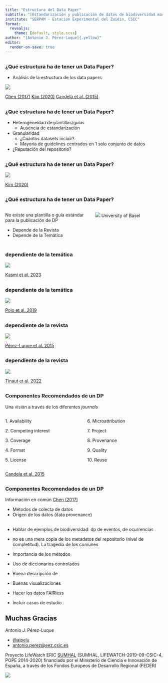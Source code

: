 ```yaml
---
title: "Estructura del Data Paper"
subtitle: "[Estandarización y publicación de datos de biodiversidad marinos en GBIF y en revistas científicas (data papers)</br> Taller GBIF.ES - Nodo GBIF España</br>21-22/03/2023]{.smaller}"
institute: "SERPAM - Estación Experimental del Zaidin, CSIC"
format: 
  revealjs:
    theme: [default, style.scss]
author: "[Antonio J. Pérez-Luque]{.yellow}"
editor:
  render-on-save: true
---
```


## 
### ¿Qué [estructura]{.yellow} ha de tener un Data Paper?

- Análisis de la estructura de los data papers  

![](assets/kim.png){fig-align="center"}

[[Chen (2017)](https://doi.org/10.15291/libellarium.v9i2.266)]{.smaller} [[Kim (2020)](https://doi.org/10.6087/kcse.185)]{.smaller} [[Candela et al. (2015)](https://doi.org/10.1002/asi.23358)]{.smaller}

## 
### ¿Qué [estructura]{.yellow} ha de tener un Data Paper?


- [Heterogeneidad]{.yellow} de plantillas/guías
  - Ausencia de estandarización  
  
- [Granularidad]{.yellow}
  - ¿Cuántos datasets incluir?
  - Mayoría de guidelines centrados en 1 solo conjunto de datos
  
- ¿Reputación del repositorio? 

## 
### ¿Qué [estructura]{.yellow} ha de tener un Data Paper?

![](assets/templates_field.png){fig-align="center"}

[[Kim (2020)](https://doi.org/10.6087/kcse.185)]{.smaller}


## 
### ¿Qué [estructura]{.yellow} ha de tener un Data Paper?
:::: {.columns}

::: {.column width="50%" align="center"}

No existe una plantilla o guía estándar para la publicación de DP

  - Depende de la [Revista]{.yellow}
  - Depende de la [Temática]{.yellow} 
:::

::: {.column width="40%"}

![](assets/hourglass_model_white.png){fig-align="center"}
[University of Basel]{.smaller}
:::

::::

## 
### dependiente de la [temática]{.yellow}
![](assets/type_genetica.png){fig-align="center"}

[[Kasmi et al. 2023](https://doi.org/10.1186/s12863-023-01119-4)]{.smaller}


## 
### dependiente de la [temática]{.yellow}
![](assets/type_essd.png){fig-align="center"}

[[Polo et al. 2019](https://doi.org/10.5194/essd-11-393-2019)]{.smaller}


## 
### dependiente de la [revista]{.yellow}
![](assets/biodiversity_phytokeys.png){fig-align="center"}

[[Pérez-Luque et al. 2015](https://doi.org/10.3897%2Fphytokeys.46.9116)]{.smaller}


## 
### dependiente de la [revista]{.yellow}
![](assets/biodiversity_ecosistemas.png){fig-align="center"}

[[Tinaut et al. 2022](https://doi.org/10.7818/ECOS.2356)]{.smaller}


##
### Componentes Recomendados de un DP 

Una visión a través de los diferentes *journals* 


:::: {.columns}

::: {.column width="50%"}
[1.]{.yellow} Availability 

[2.]{.yellow}  Competing interest 

[3.]{.yellow}  Coverage 

[4.]{.yellow}  Format 

[5.]{.yellow}  License 
:::

::: {.column width="50%"}
[6.]{.yellow}  Microattribution 

[7.]{.yellow}  Project 

[8.]{.yellow}  Provenance 

[9.]{.yellow}  Quality 

[10.]{.yellow}  Reuse 
:::

::::


[[Candela et al. 2015](https://doi.org/10.1002/asi.23358)]{.smaller}

##
### Componentes Recomendados de un DP 

[Información en común]{.yellow} [[Chen (2017)](https://doi.org/10.15291/libellarium.v9i2.266)]{.smaller}

- Métodos de colecta de datos
- Origen de los datos (data provenance)


## 


- Hablar de ejemplos de biodiversidad: dp de eventos, de ocurrencias
- no es una mera copia de los metadatos del repositorio (nivel de completitud). La tragedia de los comunes 
- Importancia de los métodos
- Uso de diccionarios controlados 
- Buena descripción de
- Buenas visualizaciones 

- Hacer los datos FAIRless 
- Incluir casos de estudio 


## Muchas Gracias

[Antonio J. Pérez-Luque]{.yellow}

- [@ajpelu](https://twitter.com/ajpelu)
- [antonio.perez@eez.csic.es](mailto: antonio.perez@eez.csic.es)



[Proyecto LifeWatch ERIC [SUMHAL](https://lifewatcheric-sumhal.csic.es) (SUMHAL, LIFEWATCH-2019-09-CSIC-4, POPE 2014-2020) financiado por el Ministerio de Ciencia e Innovación de España, a través de los Fondos Europeos de Desarrollo Regional (FEDER)]{.smaller}



![](assets/logos_semiblue.png){fig-align="center"}

